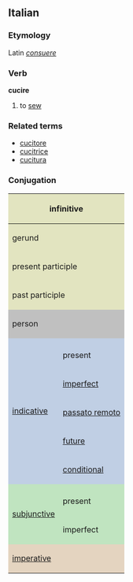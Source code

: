 ==Italian==
===Etymology===
Latin ''[[consuere]]''
===Verb===
'''cucire'''

# to [[sew]]

===Related terms===
*[[cucitore]]
*[[cucitrice]]
*[[cucitura]]

===Conjugation===

<center>
{| style="background:#F0F0F0"

|-
! colspan="3" style="background:#e2e4c0" | infinitive
| colspan="5" | cucire

|-
! colspan="3" style="background:#e2e4c0" | gerund
| colspan="5" | cucendo

|-
! colspan="3" style="background:#e2e4c0" | present participle
| colspan="5" | [[cucente]]

|-
! colspan="3" style="background:#e2e4c0" | past participle
| colspan="5" | [[cucito]]

|-
! colspan="2" rowspan="2" style="background:#C0C0C0" | person
! colspan="3" style="background:#C0C0C0" | singular
! colspan="3" style="background:#C0C0C0" | plural

|-
! style="background:#C0C0C0;width:12.5%" | first
! style="background:#C0C0C0;width:12.5%" | second
! style="background:#C0C0C0;width:12.5%" | third
! style="background:#C0C0C0;width:12.5%" | first
! style="background:#C0C0C0;width:12.5%" | second
! style="background:#C0C0C0;width:12.5%" | third

|-
! rowspan="6" style="background:#c0cfe4" | [[indicative]]

! style="background:#c0cfe4" colspan="1" | 
! style="background:#c0cfe4" | io
! style="background:#c0cfe4" | tu
! style="background:#c0cfe4" | lui/lei
! style="background:#c0cfe4" | noi
! style="background:#c0cfe4" | voi
! style="background:#c0cfe4" | loro

|-
! style="height:3em;background:#c0cfe4" | present
| cucio
| cuci
| cuce
| cuciamo
| cucite
| cuciono

|-
! style="height:3em;background:#c0cfe4" | [[imperfect]]
| cucivo
| cucivi
| cuciva
| cucivamo
| cucivate
| cucivano

|-
! style="height:3em;background:#c0cfe4" | [[passato remoto]]
| cucii
| cucisti
| cucì
| cucimmo
| cuciste
| cucirono

|-
! style="height:3em;background:#c0cfe4" | [[future]]
| cucirò
| cucirai
| cucirà
| cuciremo
| cucirete
| cuciranno

|-
! style="height:3em;background:#c0cfe4" | [[conditional]]
| cucirei
| cuciresti
| cucirebbe
| cuciremmo
| cucireste
| cucirebbero

|-
! rowspan="3" style="background:#c0e4c0" |[[subjunctive|subjunctive]]
! style="background:#c0e4c0" | 
! style="background:#c0e4c0" | che io
! style="background:#c0e4c0" | che tu
! style="background:#c0e4c0" | che lui/che lei
! style="background:#c0e4c0" | che noi
! style="background:#c0e4c0" | che voi
! style="background:#c0e4c0" | che loro

|-
! style="height:3em;background:#c0e4c0" | present
| cucia
| cucia
| cucia
| cuciamo
| cuciate
| cuciano

|-
! style="height:3em;background:#c0e4c0" rowspan="1" | imperfect
| cucissi
| cucissi
| cucisse
| cucissimo
| cuciste
| cucissero

|-
! colspan="2" rowspan="2" style="height:3em;background:#e4d4c0" | [[imperative]]
! style="background:#e4d4c0" | -
! style="background:#e4d4c0" | tu
! style="background:#e4d4c0" | lui/lei
! style="background:#e4d4c0" | noi
! style="background:#e4d4c0" | voi
! style="background:#e4d4c0" | loro

|-
|
| cuci
| cucia
| cuciamo
| cucite
| cuciano

|}
</center>